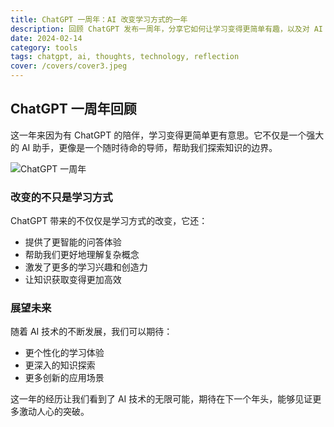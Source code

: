```yaml
---
title: ChatGPT 一周年：AI 改变学习方式的一年
description: 回顾 ChatGPT 发布一周年，分享它如何让学习变得更简单有趣，以及对 AI 助手的使用感受
date: 2024-02-14
category: tools
tags: chatgpt, ai, thoughts, technology, reflection
cover: /covers/cover3.jpeg
---
```


## ChatGPT 一周年回顾

这一年来因为有 ChatGPT 的陪伴，学习变得更简单更有意思。它不仅是一个强大的 AI 助手，更像是一个随时待命的导师，帮助我们探索知识的边界。

![ChatGPT 一周年](https://alist.v2ex.com.cn/d/139pan/images/202312010842239.png)

### 改变的不只是学习方式

ChatGPT 带来的不仅仅是学习方式的改变，它还：
- 提供了更智能的问答体验
- 帮助我们更好地理解复杂概念
- 激发了更多的学习兴趣和创造力
- 让知识获取变得更加高效

### 展望未来

随着 AI 技术的不断发展，我们可以期待：
- 更个性化的学习体验
- 更深入的知识探索
- 更多创新的应用场景

这一年的经历让我们看到了 AI 技术的无限可能，期待在下一个年头，能够见证更多激动人心的突破。 